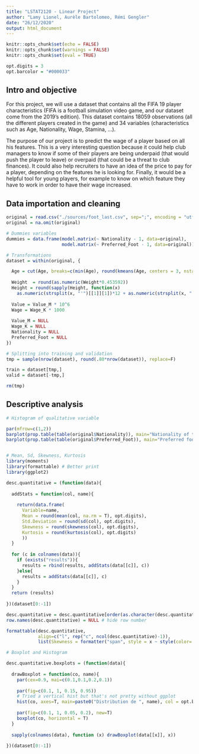 ```yaml
---
title: "LSTAT2120 - Linear Project"
author: "Lamy Lionel, Aurèle Bartolomeo, Rémi Gengler"
date: "26/12/2020"
output: html_document
---
```


```r
knitr::opts_chunk$set(echo = FALSE)
knitr::opts_chunk$set(warnings = FALSE)
knitr::opts_chunk$set(eval = TRUE)
```

```r
opt.digits = 3
opt.barcolor = "#000033"
```

## Intro and objective

For this project, we will use a dataset that contains all the FIFA 19 player characteristics (FIFA is a football simulation video game, and our dataset come from the 2019's edition). This dataset contains 18059 observations (all the different players created in the game) and 34 variables (characteristics such as Age, Nationality, Wage, Stamina, ...). 

The purpose of our project is to predict the wage of a player based on all his features. This is a very interesting question because it could help club managers to know if some of their players are being underpaid (that would push the player to leave) or overpaid (that could be a threat to club finances). It could also help recruiters to have an idea of the price to pay for a player, depending on the features he is looking for. Finally, it would be a helpful tool for young players, for example to know on which feature they have to work in order to have their wage increased.

## Data importation and cleaning

```r

original = read.csv("./sources/foot_last.csv", sep=";", encoding = "utf8", skipNul = T, stringsAsFactors = F)
original = na.omit(original)

# Dummies variables
dummies = data.frame(model.matrix(~ Nationality - 1, data=original), 
                     model.matrix(~ Preferred_Foot - 1, data=original))

# Transformations
dataset = within(original, {

  Age = cut(Age, breaks=c(min(Age), round(kmeans(Age, centers = 3, nstart = 10)$centers), max(Age)+1), right=F)
    
  Weight  = round(as.numeric(Weight*0.453592))
  Height = round(sapply(Height, function(x) 
    as.numeric(strsplit(x, "'")[[1]][1])*12 + as.numeric(strsplit(x, "'")[[1]][2])*2.54))
  
  Value = Value_M * 10^6
  Wage = Wage_K * 1000
  
  Value_M = NULL
  Wage_K = NULL
  Nationality = NULL
  Preferred_Foot = NULL
})

# Splitting into training and validation
tmp = sample(nrow(dataset), round(.80*nrow(dataset)), replace=F)

train = dataset[tmp,]
valid = dataset[-tmp,]

rm(tmp)
```

## Descriptive analysis

```r
# Histogram of qualitative variable

par(mfrow=c(1,2))
barplot(prop.table(table(original$Nationality)), main="Nationality of the player", col = opt.barcolor, ylab="Percentage")
barplot(prop.table(table(original$Preferred_Foot)), main="Preferred foot of the player", col = opt.barcolor, ylab="Percentage")


# Mean, Sd, Skewness, Kurtosis
library(moments)
library(formattable) # Better print
library(ggplot2)

desc.quantitative = (function(data){
  
  addStats = function(col, name){
    
    return(data.frame(
      Variable=name,
      Mean = round(mean(col, na.rm = T), opt.digits),
      Std.Deviation = round(sd(col), opt.digits),
      Skewness = round(skewness(col), opt.digits),
      Kurtosis = round(kurtosis(col), opt.digits)
      ))
  }
  
  for (c in colnames(data)){
    if (exists("results")){
      results = rbind(results, addStats(data[[c]], c))
    }else{
      results = addStats(data[[c]], c)
    }
  }
  return (results)
   
})(dataset[0:-1])

desc.quantitative = desc.quantitative[order(as.character(desc.quantitative$Variable)),]
row.names(desc.quantitative) = NULL # hide row number

formattable(desc.quantitative,
            align=c("l", rep("c", ncol(desc.quantitative)-1)),
            list(Skewness = formatter("span", style = x ~ style(color= ifelse(abs(x) > 0.5, ifelse(abs(x) >= 2,"red", "orange"), "black")))))

# Boxplot and Histogram

desc.quantitative.boxplots = (function(data){
  
  drawBoxplot = function(co, name){
    par(cex=0.9, mai=c(0.1,0.1,0.2,0.1))
    
    par(fig=c(0.1, 1, 0.15, 0.95))
    # Tried a vertical hist but that's not pretty without ggplot
    hist(co, axes=T, main=paste0("Distribution de ", name), col = opt.barcolor, xlab="", xaxt="n")
    
    par(fig=c(0.1, 1, 0.05, 0.2), new=T)
    boxplot(co, horizontal = T)
  }
  
  sapply(colnames(data), function (x) drawBoxplot(data[[x]], x))
  
})(dataset[0:-1])

```


